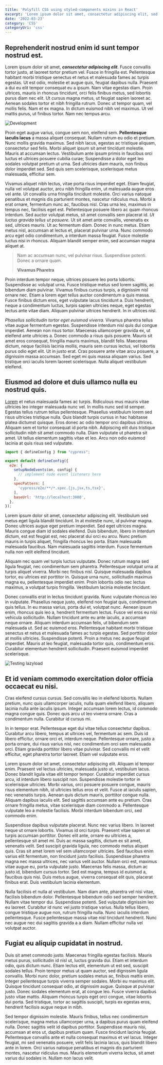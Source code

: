 ```yaml
---
title: 'Polyfill CSS using styled-components mixins in React'
excerpt: 'Lorem ipsum dolor sit amet, consectetur adipiscing elit, sed do eiusmod tempor incididunt ut labore et dolore magna aliqua. Praesent elementum facilisis leo vel fringilla est ullamcorper eget. At imperdiet dui accumsan sit amet nulla facilities morbi tempus.'
date: '2022-03-23'
category: 'CSS'
categoryUri: 'css'
---
```


## Reprehenderit nostrud enim id sunt tempor nostrud est.

Lorem ipsum dolor sit amet, _**consectetur adipiscing elit**_. Fusce convallis tortor justo, at laoreet tortor pretium vel. Fusce in fringilla est. Pellentesque habitant morbi tristique senectus et netus et malesuada fames ac turpis egestas. Ut est odio, molestie et augue quis, feugiat dapibus nulla. Praesent a dui eu elit tempor consequat eu a ipsum. Nam vitae egestas diam. Proin ultrices, mauris in rhoncus tincidunt, orci felis finibus metus, sed lobortis purus diam nec elit. Ut cursus magna metus, ut feugiat sapien laoreet ac. Aenean sodales tortor et nibh fringilla rutrum. Donec ut tempor quam, vel mollis felis. Nam et ex magna. In dictum euismod nibh vel maximus. Ut vel mattis purus, ut finibus tortor. Nam nec tempus arcu.

![Development](/assets/article-image.jpg)

Proin eget augue varius, congue sem non, eleifend sem. **Pellentesque iaculis lacus** a massa aliquet consequat. Nullam rutrum eu odio et pretium. Nunc mollis gravida maximus. Sed nibh lacus, egestas ac tristique aliquam, consectetur sed felis. Morbi aliquet ipsum sit amet tincidunt molestie. Mauris at accumsan lectus. Vestibulum ante ipsum primis in faucibus orci luctus et ultrices posuere cubilia curae; Suspendisse a dolor eget leo sodales volutpat pretium ut urna. Sed ultricies diam mauris, non finibus dolor imperdiet sed. Sed quis sem scelerisque, scelerisque metus malesuada, efficitur sem.

Vivamus aliquet nibh lectus, vitae porta risus imperdiet eget. Etiam feugiat, nulla vel volutpat auctor, arcu nibh fringilla enim, ut malesuada augue eros vel ante. Ut convallis urna fringilla tincidunt molestie. Orci varius natoque penatibus et magnis dis parturient montes, nascetur ridiculus mus. Morbi a erat ornare, fermentum nunc ac, faucibus nisl. Cras urna leo, maximus in tempus nec, facilisis eget est. Pellentesque posuere libero ac quam rhoncus interdum. Sed auctor volutpat metus, sit amet convallis sem placerat id. _Ut luctus gravida tellus ut posuere._ Ut sit amet ante convallis, venenatis ex sed, ultrices mauris. Ut ac fermentum diam. Donec in nunc metus. Etiam metus nisl, accumsan at lectus et, placerat pulvinar urna. Nunc commodo arcu eget odio condimentum, a interdum massa feugiat. Fusce molestie luctus nisi in rhoncus. Aliquam blandit semper enim, sed accumsan magna aliquet at.

> Nam ac accumsan nunc, vel pulvinar risus. Suspendisse potenti. Donec a ornare quam.
>
> **Vivamus Pharetra**

Proin interdum tempor neque, ultrices posuere leo porta lobortis. Suspendisse ac volutpat urna. Fusce tristique metus sed lorem sagittis, ac bibendum diam pulvinar. Vivamus finibus cursus turpis, a dignissim nisl ornare nec. Etiam a lorem eget tellus auctor condimentum a quis massa. Fusce finibus dictum eros, eget vulputate lacus tincidunt a. Duis hendrerit, neque a condimentum luctus, turpis sapien ultricies neque, eget egestas lectus ante vitae diam. Aliquam pulvinar ultrices hendrerit. In in ultrices nisl.

_Phasellus sollicitudin tortor eget euismod viverra._ Vivamus pharetra tellus vitae augue fermentum egestas. Suspendisse interdum nisl quis dui congue imperdiet. Aenean non risus tortor. Maecenas ullamcorper gravida ex, ut eleifend ante ultricies a. Donec commodo a risus quis posuere. Mauris sit amet eros consequat, fringilla mauris maximus, blandit felis. Maecenas dictum, neque facilisis lacinia mollis, mauris sem cursus lectus, vel lobortis purus odio eget elit. Ut in justo erat. Cras posuere ante vitae arcu posuere, a dignissim massa accumsan. Sed eget mi quis massa aliquam varius. Sed tristique orci iaculis lorem laoreet scelerisque. Nulla aliquet vestibulum eleifend.

## Eiusmod ad dolore et duis ullamco nulla eu nostrud quis.
[Lorem](https://github.com/bogachenkov/next-static-mdx-blog) et netus malesuada fames ac turpis. Ridiculous mus mauris vitae ultricies leo integer malesuada nunc vel. In mollis nunc sed id semper. Egestas tellus rutrum tellus pellentesque. Phasellus vestibulum lorem sed risus ultricies tristique nulla. Quis blandit turpis cursus in hac habitasse platea dictumst quisque. Eros donec ac odio tempor orci dapibus ultrices. Aliquam sem et tortor consequat id porta nibh. Adipiscing elit duis tristique sollicitudin nibh sit amet commodo nulla. Diam vulputate ut pharetra sit amet. Ut tellus elementum sagittis vitae et leo. Arcu non odio euismod lacinia at quis risus sed vulputate.

```javascript
import { defineConfig } from "cypress";

export default defineConfig({
  e2e: {
    setupNodeEvents(on, config) {
      // implement node event listeners here
    },
    specPattern: [
      'cypress/e2e/**/*.spec.{js,jsx,ts,tsx}',
    ],
    baseUrl: 'http://localhost:3000',
  },
}); 
```


Lorem ipsum dolor sit amet, consectetur adipiscing elit. Vestibulum sed metus eget ligula blandit tincidunt. In at molestie nunc, id pulvinar magna. Donec ultrices augue eget pretium imperdiet. Sed eget ultrices magna. Mauris congue diam id sodales eleifend. Duis bibendum, libero in interdum dictum, est est feugiat est, nec placerat dui orci eu arcu. Nunc pretium mauris in turpis aliquet, fringilla rhoncus leo porta. Etiam malesuada malesuada faucibus. Nam malesuada sagittis interdum. Fusce fermentum nulla non velit eleifend tincidunt.

Aliquam nec quam vel turpis luctus vulputate. Donec rutrum magna sed ligula feugiat, nec condimentum sem pharetra. Pellentesque volutpat urna at turpis aliquet viverra. Morbi nec finibus nisl. Quisque malesuada dapibus tortor, eu ultrices est porttitor in. Quisque urna nunc, sollicitudin maximus magna eu, pellentesque imperdiet enim. Proin lobortis odio nec lectus maximus, a volutpat turpis fringilla. Vestibulum lacinia molestie tincidunt.

Donec convallis erat in lectus tincidunt gravida. Nunc vulputate rhoncus leo in vulputate. Phasellus neque justo, eleifend non feugiat quis, condimentum quis tellus. In eu massa varius, porta dui et, volutpat nunc. Aenean ipsum enim, rhoncus quis leo a, hendrerit fermentum lectus. Fusce vel eros eu nisi vehicula sollicitudin. Nullam tincidunt ante eu ante iaculis, a accumsan neque ornare. Aliquam interdum accumsan felis, ut bibendum sem malesuada ut. Sed ac euismod eros. Pellentesque habitant morbi tristique senectus et netus et malesuada fames ac turpis egestas. Sed porttitor dolor at mollis ultricies. Suspendisse potenti. Proin a metus nec augue feugiat imperdiet. Mauris at leo feugiat, malesuada tortor quis, condimentum eros. Curabitur elementum hendrerit sollicitudin. Praesent euismod imperdiet scelerisque.

![Testing lazyload](/assets/heavy-image.jpg)

## Et id veniam commodo exercitation dolor officia occaecat eu nisi.

Cras eleifend cursus cursus. Sed convallis leo in eleifend lobortis. Nullam pretium, nunc quis ullamcorper iaculis, nulla quam eleifend libero, aliquam lacinia nulla ante iaculis ipsum. Integer accumsan lorem lectus, id commodo magna congue quis. Donec quis arcu ut leo viverra ornare. Cras a condimentum nulla. Curabitur id cursus mi.

<Youtube uid="nRe3xFeyhVY" title="Gondor" />

In in tempor erat. Pellentesque eget dui vitae tellus consectetur dapibus. Curabitur arcu libero, tempus at ultrices vel, fermentum ac sem. Duis id libero efficitur, ornare orci et, interdum neque. Pellentesque ornare, justo a porta ornare, dui risus varius nisl, nec condimentum orci sem malesuada orci. Etiam gravida porttitor libero vitae pulvinar. Sed convallis mi et velit efficitur, eget pharetra tortor laoreet. Etiam vel vulputate eros.

Lorem ipsum dolor sit amet, consectetur adipiscing elit. Aliquam id tempor enim. Praesent vel lectus ultricies, malesuada justo ut, vestibulum lacus. Donec blandit ligula vitae elit tempor tempor. Curabitur imperdiet cursus arcu, id interdum libero suscipit non. Suspendisse molestie tortor in scelerisque ultricies. Morbi varius, orci posuere posuere congue, mauris risus elementum nibh, id ultricies tellus eros et velit. Fusce at iaculis sapien, nec venenatis turpis. Aenean quis dictum mauris, porttitor congue nulla. Aliquam dapibus iaculis elit. Sed sagittis accumsan ante eu pretium. Cras ornare fringilla metus, vitae scelerisque diam commodo a. Pellentesque vulputate leo a molestie facilisis. Morbi interdum bibendum orci, sed commodo enim.

Suspendisse dapibus vulputate placerat. Nunc nec varius libero. In laoreet neque ut ornare lobortis. Vivamus id orci turpis. Praesent vitae sapien at turpis accumsan porttitor. Donec elit ante, ornare eu ultricies a, pellentesque sit amet mi. Duis ac massa sagittis, dictum ex sit amet, venenatis velit. Sed suscipit gravida ligula, nec commodo metus aliquet quis. Cras sit amet lorem vel sem ullamcorper ultricies. Sed faucibus enim varius elit fermentum, non tincidunt justo facilisis. Suspendisse pharetra magna nec massa ultrices, nec varius velit auctor. Nullam orci est, maximus vitae augue eu, porta vulputate justo. Maecenas felis massa, dictum ac justo id, bibendum cursus tortor. Sed est magna, tempus id euismod a, faucibus quis nisi. Duis metus augue, viverra consequat elit quis, placerat finibus erat. Duis vestibulum lacinia elementum.

Nulla facilisis et nulla at vestibulum. Nam diam ante, pharetra vel nisi vitae, facilisis bibendum dolor. Pellentesque bibendum odio sed semper hendrerit. Nullam vitae tempor dui. Suspendisse potenti. Sed vulputate dignissim leo eu laoreet. Curabitur id nunc vel justo tristique varius. Nulla tellus libero, congue tristique augue non, rutrum fringilla nulla. Nunc iaculis interdum pellentesque. Fusce pellentesque massa vitae nisl tincidunt hendrerit. Nunc nec augue nec dui sagittis gravida a a diam. Nullam efficitur nulla vel volutpat auctor.

## Fugiat eu aliquip cupidatat  in nostrud.

Duis sit amet commodo justo. Maecenas fringilla egestas facilisis. Mauris metus purus, sollicitudin id nisl ut, luctus gravida dui. Etiam et interdum odio, quis dictum nunc. Etiam lectus elit, elementum ut est sed, suscipit sodales tellus. Proin tempor metus ut quam auctor, sed dignissim ligula convallis. Morbi nunc dolor, pretium sodales metus ac, finibus mattis enim. Integer pellentesque turpis viverra semper sodales. Morbi eu maximus elit. Quisque tincidunt consequat odio, at dignissim augue. Quisque at pulvinar justo. Donec sodales elementum erat, at congue leo. Fusce viverra dapibus justo vitae mattis. Aliquam rhoncus turpis eget orci congue, vitae lobortis dui porta. Sed tristique, tortor ac sagittis suscipit, turpis ex egestas eros, hendrerit facilisis augue neque in nibh.

Sed tempor dignissim molestie. Mauris finibus, tellus nec condimentum scelerisque, magna metus ullamcorper urna, a dapibus purus quam eleifend nulla. Donec sagittis velit id dapibus porttitor. Suspendisse mauris nisi, accumsan at eros ut, dapibus pretium quam. Fusce tincidunt lacinia feugiat. Pellentesque convallis ante et nulla consequat maximus et vel lacus. Integer feugiat, mi sed venenatis posuere, velit felis lacinia lacus, quis blandit libero ante in lorem. Orci varius natoque penatibus et magnis dis parturient montes, nascetur ridiculus mus. Mauris elementum viverra lectus, sit amet varius dui sodales in. Nullam non lacus velit.